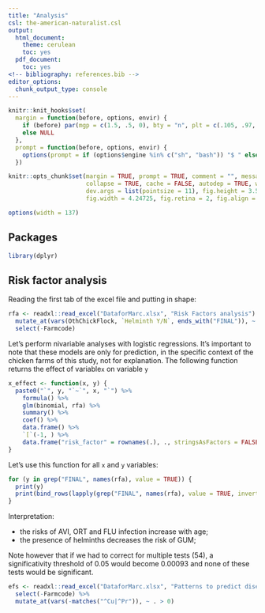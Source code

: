 ```yaml
---
title: "Analysis"
csl: the-american-naturalist.csl
output:
  html_document:
    theme: cerulean
    toc: yes
  pdf_document:
    toc: yes
<!-- bibliography: references.bib -->
editor_options: 
  chunk_output_type: console
---
```


<!--
IMAGES:
Insert them with: ![alt text](image.png)
You can also resize them if needed: convert image.png -resize 50% image.png
If you want to center the image, go through HTML code:
<div style="text-align:center"><img src ="image.png"/></div>

REFERENCES:
For references: Put all the bibTeX references in the file "references.bib"
in the current folder and cite the references as @key or [@key] in the text.
Uncomment the bibliography field in the above header and put a "References"
title wherever you want to display the reference list.
-->

<style type="text/css">
.main-container {
  max-width: 1370px;
  margin-left: auto;
  margin-right: auto;
}
</style>

```r
knitr::knit_hooks$set(
  margin = function(before, options, envir) {
    if (before) par(mgp = c(1.5, .5, 0), bty = "n", plt = c(.105, .97, .13, .97))
    else NULL
  },
  prompt = function(before, options, envir) {
    options(prompt = if (options$engine %in% c("sh", "bash")) "$ " else "> ")
  })

knitr::opts_chunk$set(margin = TRUE, prompt = TRUE, comment = "", message = FALSE,
                      collapse = TRUE, cache = FALSE, autodep = TRUE, warning = FALSE,
                      dev.args = list(pointsize = 11), fig.height = 3.5,
                      fig.width = 4.24725, fig.retina = 2, fig.align = "center")

options(width = 137)
```

<!--
model 1: risk factor for infections univariate
Size of farm
age
helminth
experience of farmer
ratio

model 2: prediction
prediction of the etiology based on symptoms
resp, diarrhea, cns, anemia, foot lesions : 5 symptoms
also 3 variables: time since onset, mortality, morbidity

Hi Marc,
As we discussed, I would like to send you data for Modelling.
It includes 2 sheets with variables of 2 models:
1.       Risk factor Analysis(6 variables):
a.       Age
b.      Size of flock
c.       Other chicken flock
d.      Farmer experience (years)
e.      Ratio weight/ normal weight
f.        Helminth (Yes/No)
2.       Patterns to predict disease (8 variables):
a.       Respiratory
b.      Diarrhea
c.       Anemia
d.      CNS
e.      Joint/Foot problems
f.        Mortality
g.       Morbidity
h.      Days since onset
Let me know if anything is not too clear. Thanks a lot for your support!
Best regards,
Vân
-->

## Packages

```r
library(dplyr)
```

## Risk factor analysis

Reading the first tab of the excel file and putting in shape:

```r
rfa <- readxl::read_excel("DataforMarc.xlsx", "Risk Factors analysis") %>% 
  mutate_at(vars(OthChickFlock, `Helminth Y/N`, ends_with("FINAL")), ~ . > 0) %>% 
  select(-Farmcode)
```

Let's perform nivariable analyses with logistic regressions. It's important to
note that these models are only for prediction, in the specific context of the
chicken farms of this study, not for explanation. The following function
returns the effect of variable`x` on variable `y`

```r
x_effect <- function(x, y) {
  paste0("`", y, "`~`", x, "`") %>% 
    formula() %>% 
    glm(binomial, rfa) %>% 
    summary() %>% 
    coef() %>% 
    data.frame() %>% 
    `[`(-1, ) %>% 
    data.frame("risk_factor" = rownames(.), ., stringsAsFactors = FALSE)
}
```

Let's use this function for all `x` and `y` variables:

```r
for (y in grep("FINAL", names(rfa), value = TRUE)) {
  print(y)
  print(bind_rows(lapply(grep("FINAL", names(rfa), value = TRUE, invert = TRUE), x_effect, y)))
}
```

Interpretation:

* the risks of AVI, ORT and FLU infection increase with age;
* the presence of helminths decreases the risk of GUM;

Note however that if we had to correct for multiple tests (54), a
significativity threshold of 0.05 would become 0.00093 and none of these tests
would be significant.

```r
efs <- readxl::read_excel("DataforMarc.xlsx", "Patterns to predict disease") %>% 
  select(-Farmcode) %>% 
  mutate_at(vars(-matches("^Cu|^Pr")), ~ . > 0)
```

